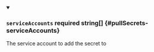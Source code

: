 
<details className="config-field" data-expandable="false" open>
<summary>

### `serviceAccounts` <span className="config-field-required" data-required="false">required</span> <span className="config-field-type">string[]</span> <span className="config-field-default"></span> <span className="config-field-enum"></span> {#pullSecrets-serviceAccounts}

The service account to add the secret to

</summary>



</details>
